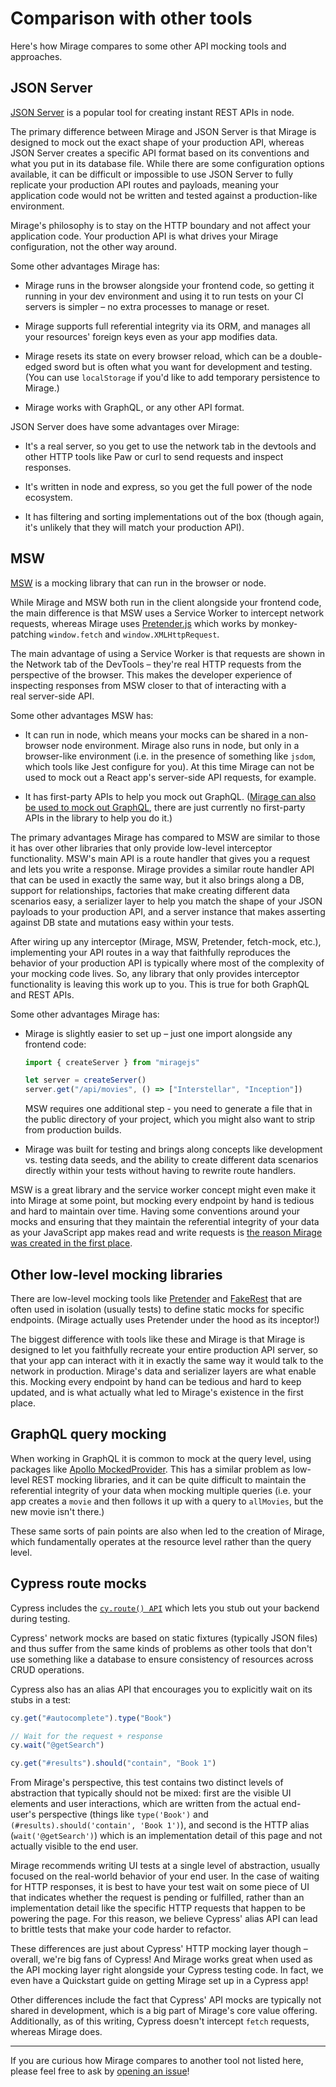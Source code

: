 # Comparison with other tools

Here's how Mirage compares to some other API mocking tools and approaches.

## JSON Server

[JSON Server](https://github.com/typicode/json-server) is a popular tool for creating instant REST APIs in node.

The primary difference between Mirage and JSON Server is that Mirage is designed to mock out the exact shape of your production API, whereas JSON Server creates a specific API format based on its conventions and what you put in its database file. While there are some configuration options available, it can be difficult or impossible to use JSON Server to fully replicate your production API routes and payloads, meaning your application code would not be written and tested against a production-like environment.

Mirage's philosophy is to stay on the HTTP boundary and not affect your application code. Your production API is what drives your Mirage configuration, not the other way around.

Some other advantages Mirage has:

- Mirage runs in the browser alongside your frontend code, so getting it running in your dev environment and using it to run tests on your CI servers is simpler – no extra processes to manage or reset.

- Mirage supports full referential integrity via its ORM, and manages all your resources' foreign keys even as your app modifies data.

- Mirage resets its state on every browser reload, which can be a double-edged sword but is often what you want for development and testing. (You can use `localStorage` if you'd like to add temporary persistence to Mirage.)

- Mirage works with GraphQL, or any other API format.

JSON Server does have some advantages over Mirage:

- It's a real server, so you get to use the network tab in the devtools and other HTTP tools like Paw or curl to send requests and inspect responses.

- It's written in node and express, so you get the full power of the node ecosystem.

- It has filtering and sorting implementations out of the box (though again, it's unlikely that they will match your production API).

## MSW

[MSW](https://github.com/mswjs/msw) is a mocking library that can run in the browser or node.

While Mirage and MSW both run in the client alongside your frontend code, the main difference is that MSW uses a Service Worker to intercept network requests, whereas Mirage uses [Pretender.js](https://github.com/pretenderjs/pretender) which works by monkey-patching `window.fetch` and `window.XMLHttpRequest`.

The main advantage of using a Service Worker is that requests are shown in the Network tab of the DevTools – they're real HTTP requests from the perspective of the browser. This makes the developer experience of inspecting responses from MSW closer to that of interacting with a real server-side API.

Some other advantages MSW has:

- It can run in node, which means your mocks can be shared in a non-browser node environment. Mirage also runs in node, but only in a browser-like environment (i.e. in the presence of something like `jsdom`, which tools like Jest configure for you). At this time Mirage can not be used to mock out a React app's server-side API requests, for example.

- It has first-party APIs to help you mock out GraphQL. ([Mirage can also be used to mock out GraphQL](https://gist.github.com/samselikoff/0e176a76e5be53cbb94e85020fc2b115), there are just currently no first-party APIs in the library to help you do it.)

The primary advantages Mirage has compared to MSW are similar to those it has over other libraries that only provide low-level interceptor functionality. MSW's main API is a route handler that gives you a request and lets you write a response. Mirage provides a similar route handler API that can be used in exactly the same way, but it also brings along a DB, support for relationships, factories that make creating different data scenarios easy, a serializer layer to help you match the shape of your JSON payloads to your production API, and a server instance that makes asserting against DB state and mutations easy within your tests.

After wiring up any interceptor (Mirage, MSW, Pretender, fetch-mock, etc.), implementing your API routes in a way that faithfully reproduces the behavior of your production API is typically where most of the complexity of your mocking code lives. So, any library that only provides interceptor functionality is leaving this work up to you. This is true for both GraphQL and REST APIs.

Some other advantages Mirage has:

- Mirage is slightly easier to set up – just one import alongside any frontend code:

  ```js
  import { createServer } from "miragejs"

  let server = createServer()
  server.get("/api/movies", () => ["Interstellar", "Inception"])
  ```

  MSW requires one additional step - you need to generate a file that in the public directory of your project, which you might also want to strip from production builds.

- Mirage was built for testing and brings along concepts like development vs. testing data seeds, and the ability to create different data scenarios directly within your tests without having to rewrite route handlers.

MSW is a great library and the service worker concept might even make it into Mirage at some point, but mocking every endpoint by hand is tedious and hard to maintain over time. Having some conventions around your mocks and ensuring that they maintain the referential integrity of your data as your JavaScript app makes read and write requests is [the reason Mirage was created in the first place](/docs/about).

## Other low-level mocking libraries

There are low-level mocking tools like [Pretender](https://github.com/pretenderjs/pretender) and [FakeRest](https://github.com/marmelab/FakeRest) that are often used in isolation (usually tests) to define static mocks for specific endpoints. (Mirage actually uses Pretender under the hood as its inceptor!)

The biggest difference with tools like these and Mirage is that Mirage is designed to let you faithfully recreate your entire production API server, so that your app can interact with it in exactly the same way it would talk to the network in production. Mirage's data and serializer layers are what enable this. Mocking every endpoint by hand can be tedious and hard to keep updated, and is <Link to='/docs/about/'>what actually what led to Mirage's existence in the first place</Link>.

## GraphQL query mocking

When working in GraphQL it is common to mock at the query level, using packages like [Apollo MockedProvider](https://www.apollographql.com/docs/react/development-testing/testing/#mockedprovider). This has a similar problem as low-level REST mocking libraries, and it can be quite difficult to maintain the referential integrity of your data when mocking multiple queries (i.e. your app creates a `movie` and then follows it up with a query to `allMovies`, but the new movie isn't there.)

These same sorts of pain points are also when led to the creation of Mirage, which fundamentally operates at the resource level rather than the query level.

## Cypress route mocks

Cypress includes the [`cy.route() API`](https://docs.cypress.io/guides/guides/network-requests.html#Testing-Strategies) which lets you stub out your backend during testing.

Cypress' network mocks are based on static fixtures (typically JSON files) and thus suffer from the same kinds of problems as other tools that don't use something like a database to ensure consistency of resources across CRUD operations.

Cypress also has an alias API that encourages you to explicitly wait on its stubs in a test:

```js
cy.get("#autocomplete").type("Book")

// Wait for the request + response
cy.wait("@getSearch")

cy.get("#results").should("contain", "Book 1")
```

From Mirage's perspective, this test contains two distinct levels of abstraction that typically should not be mixed: first are the visible UI elements and user interactions, which are written from the actual end-user's perspective (things like `type('Book')` and `(#results).should('contain', 'Book 1')`), and second is the HTTP alias (`wait('@getSearch')`) which is an implementation detail of this page and not actually visible to the end user.

Mirage recommends writing UI tests at a single level of abstraction, usually focused on the real-world behavior of your end user. In the case of waiting for HTTP responses, it is best to have your test wait on some piece of UI that indicates whether the request is pending or fulfilled, rather than an implementation detail like the specific HTTP requests that happen to be powering the page. For this reason, we believe Cypress' alias API can lead to brittle tests that make your code harder to refactor.

These differences are just about Cypress' HTTP mocking layer though – overall, we're big fans of Cypress! And Mirage works great when used as the API mocking layer right alongside your Cypress testing code. In fact, <Link to='/quickstarts/cypress/'>we even have a Quickstart guide on getting Mirage set up in a Cypress app</Link>!

Other differences include the fact that Cypress' API mocks are typically not shared in development, which is a big part of Mirage's core value offering. Additionally, as of this writing, Cypress doesn't intercept `fetch` requests, whereas Mirage does.

---

If you are curious how Mirage compares to another tool not listed here, please feel free to ask by [opening an issue](https://github.com/miragejs/miragejs/issues/new)!
